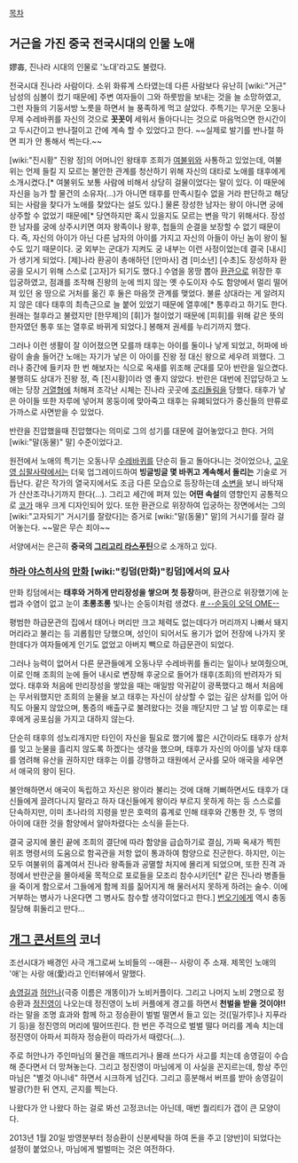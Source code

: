 [[목차]]
== 거근을 가진 중국 전국시대의 인물 노애 ==
嫪毐, 진나라 시대의 인물로 '노대'라고도 불렸다.

전국시대 진나라 사람이다. 소위 화류계 스타였는데 다른 사람보다 유난히 [wiki:"거근" 남성의 심볼이 컸기 때문에] 주변 여자들이 그와 하룻밤을 보내는 것을 늘 소망하였고, 그런 자들의 기둥서방 노릇을 하면서 늘 풍족하게 먹고 살았다. 주특기는 무거운 오동나무제 수레바퀴를 자신의 것으로 '''꼿꼿이''' 세워서 돌아다니는 것으로 마음먹으면 한시간이고 두시간이고 반나절이고 간에 계속 할 수 있었다고 한다. ~~실제로 발기를 반나절 하면 피가 안 통해서 썩는다.~~

[wiki:"진시황" 진왕 정]의 어머니인 왕태후 조희가 [[여불위]]와 사통하고 있었는데, 여불위는 언제 들킬 지 모르는 불안한 관계를 청산하기 위해 자신의 대타로 노애를 태후에게 소개시켰다.[* 여불위도 보통 사람에 비해서 상당히 걸물이었다는 말이 있다. 이 때문에 자신을 능가 할 물건의 소유자(...)가 아니면 태후를 만족시킬수 없을 거라 판단하고 해당되는 사람을 찾다가 노애를 찾았다는 설도 있다.] 물론 장성한 남자는 왕이 아니면 궁에 상주할 수 없었기 때문에[* 당연하지만 혹시 있을지도 모르는 변을 막기 위해서다. 장성한 남자를 궁에 상주시키면 여자 왕족이나 왕후, 첩들의 순결을 보장할 수 없기 때문이다. 즉, 자신의 아이가 아닌 다른 남자의 아이를 가지고 자신의 아들이 아닌 놈이 왕이 될 수도 있기 때문이다. 궁 외부는 군대가 지켜도 궁 내부는 이런 사정이었는데 결국 [내시]가 생기게 되었다. [제]나라 환공이 총애하던 [안마사] 겸 [미소년] [수초]도 장성하자 환공을 모시기 위해 스스로 [고자]가 되기도 했다.] 수염을 몽땅 뽑아 [[환관]]으로 위장한 후 입궁하였고, 점괘를 조작해 진왕의 눈에 띄지 않는 옛 수도이자 수도 함양에서 멀리 떨어져 있던 옹 땅으로 거처를 옮긴 후 둘은 마음껏 관계를 맺었다. 불륜 상대라는 게 알려지지 않은 데다 태후의 최측근으로 늘 붙어 있었기 때문에 열후에[* 통후라고 하기도 한다. 원래는 철후라고 불렸지만 [한무제]의 [휘]가 철이었기 때문에 [피휘]를 위해 같은 뜻의 한자였던 통후 또는 열후로 바뀌게 되었다.] 봉해져 권세를 누리기까지 했다.

그러나 이런 생활이 잘 이어졌으면 모를까 태후는 아이를 둘이나 낳게 되었고, 허파에 바람이 솔솔 들어간 노애는 자기가 낳은 이 아이를 진왕 정 대신 왕으로 세우려 꾀했다. 그러나 중간에 들키자 한 번 해보자는 식으로 옥새를 위조해 군대를 모아 반란을 일으켰다. 불행히도 상대가 진왕 정, 즉 [진시황]이라 영 좋지 않았다. 반란은 대번에 진압당하고 노애는 당장 [[거열형]]에 처해져 조각난 시체는 진나라 곳곳에 [[조리돌림]]을 당했다. 태후가 낳은 아이들 또한 자루에 넣어져 몽둥이에 맞아죽고 태후는 유폐되었다가 중신들의 만류로 가까스로 사면받을 수 있었다.

반란을 진압했을때 진압했다는 의미로 그의 성기를 대문에 걸어놓았다고 한다. 거의 [wiki:"말(동물)" 말] 수준이었다고.

원전에서 노애의 특기는 오동나무 [[수레바퀴]]를 단순히 들고 돌아다니는 것이었으나, [[고우영 십팔사략]]에서는 더욱 업그레이드하여 '''빙글빙글 몇 바퀴고 계속해서 돌리는''' 기술로 거듭난다. 같은 작가의 열국지에서도 조금 다른 모습으로 등장하는데 [[소변]]을 보니 바닥재가 산산조각나기까지 한다(...). 그리고 세간에 퍼져 있는 '''어떤 속설'''의 영향인지 공통적으로 [[코]]가 매우 크게 디자인되어 있다. 또한 환관으로 위장하여 입궁하는 장면에서는 그의 [wiki:"고자되기" 거시기를 잘랐다]는 증거로 [wiki:"말(동물)" 말]의 거시기를 잘라 걸어놓는다. ~~말은 무슨 죄야~~

서양에서는 은근히 '''중국의 [[그리고리 라스푸틴]]'''으로 소개하고 있다. 

=== [[하라 야스히사]]의 [[만화]] [wiki:"킹덤(만화)"킹덤]에서의 묘사 ===

만화 킹덤에서는 '''태후와 거하게 만리장성을 쌓으며 첫 등장'''하며, 환관으로 위장했기에 눈썹과 수염이 없고 눈이 '''초롱초롱''' 빛나는 순둥이처럼 생겼다. [http://cfile234.uf.daum.net/image/202B5D494DF6FFF627BD31 # --순둥이 오덕 OME--]

평범한 하급문관의 집에서 태어나 머리만 크고 체력도 없는데다가 머리까지 나빠서 돼지머리라고 불리는 등 괴롭힘만 당했으며, 성인이 되어서도 용기가 없어 전장에 나가지 못한데다가 여자들에게 인기도 없었고 아버지 빽으로 하급문관이 되었다.

그러나 능력이 없어서 다른 문관들에게 오동나무 수레바퀴를 돌리는 일이나 보여줬으며, 이로 인해 조희의 눈에 들어 내시로 변장해 후궁으로 들어가 태후(조희)의 반려자가 되었다. 태후와 처음에 만리장성을 쌓았을 때는 매일밤 악귀같이 광폭했다고 해서 처음에는 무서워했지만 조희의 눈물을 보고 태후는 자신이 상상할 수 없는 깊은 상처를 입어 아직도 아물지 않았으며, 통증의 배출구로 불려왔다는 것을 깨닫지만 그 날 밤 이후로는 태후에게 공포심을 가지고 대하지 않는다.

단순히 태후의 성노리개지만 타인이 자신을 필요로 했기에 짧은 시간이라도 태후가 상처를 잊고 눈물을 흘리지 않도록 하겠다는 생각을 했으며, 태후가 자신의 아이를 낳자 태후를 염려해 유산을 권하지만 태후는 이를 강행하고 태원에서 군사를 모아 애국을 세우면서 애국의 왕이 된다.

불안해하면서 애국이 독립하고 자신은 왕이라 불리는 것에 대해 기뻐하면서도 태후가 대신들에게 끌려다니지 말라고 하자 대신들에게 왕이라 부르지 못하게 하는 등 스스로를 단속하지만, 이미 초나라의 지령을 받은 호력의 흉계로 인해 태후와 간통한 것, 두 명의 아이에 대한 것을 함양에서 알아차렸다는 소식을 듣는다.

결국 궁지에 몰린 끝에 조희의 결단에 따라 함양을 급습하기로 결심, 가짜 옥새가 찍힌 위조 명령서의 도움으로 함곡관을 저항 없이 통과하여 함양으로 진군한다. 하지만, 이는 모두 여불위의 흉계여서 진나라 왕족들과 공멸할 처지에 몰리게 되었으며, 또한 진격 과정에서 반란군을 몰아세울 목적으로 포로들을 모조리 참수시키던[* 같은 진나라 병졸들을 죽이게 함으로서 그들에게 함께 죄를 짊어지게 해 물러서지 못하게 하려는 술수. 이에 거부하는 병사가 나온다면 그 병사도 참수할 생각이었다고 한다.] [[번오기]]에게 역시 충동질당해 휘둘리고 만다... 
== [[개그 콘서트]]의 코너 ==
조선시대가 배경인 사극 개그로써 노비들의 --애환-- 사랑이 주 소재. 제목인 노애의 '애'는 사랑 애(愛)라고 인터뷰에서 말했다.

[[송영길]]과 [[허안나]](극중 이름은 개똥이)가 노비커플이다. 그리고 나머지 노비 2명으로 정승환과 [[정진영]]이 나오는데 정진영이 노비 커플에게 경고를 하면서 '''천벌을 받을 것이야!!'''라는 말을 조명 효과와 함께 하고 정승환이 벌벌 떨면서 들고 있는 것([밀가루]나 지푸라기 등)을 정진영의 머리에 떨어뜨린다. 한 번은 주걱으로 벌벌 떨다 머리를 계속 치는데 정진영이 아파서 피하자 정승환이 따라가서 때렸다(...).

주로 허안나가 주인마님의 물건을 깨뜨리거나 몰래 쓰다가 사고를 치는데 송영길이 수습해 준다면서 더 망쳐놓는다. 그리고 정진영이 마님에게 이 사실을 꼰지르는데, 항상 주인마님은 "별것 아니네" 하면서 시크하게 넘긴다. 그리고 흥분해서 버프를 받아 송영길이 발광(?)한 뒤 연지, 곤지를 찍는다.

나왔다가 안 나왔다 하는 걸로 봐선 고정코너는 아닌데, 매번 퀄리티가 갭이 큰 모양이다.

2013년 1월 20일 방영분부터 정승환이 신분세탁을 하여 돈을 주고 [양반]이 되었다는 설정이 붙었으나, 마님에게 벌벌떠는 것은 여전하다.

